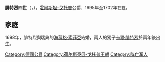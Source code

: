 {{Multiple issues|
{{Expand language|1=en|time=2020-11-10T09:40:43+00:00}}
{{Unreferenced|time=2020-11-10T09:40:43+00:00}}
}}
{{Infobox noble
| name        = 腓特烈四世
| title       = 霍爾斯坦-戈托普公爵
| image       = Friedrich IV. Gottorf.jpg
| birth_date  = {{birth_date|1671|10|18|df=yes}}
| birth_place = [[戈托爾夫城堡|戈托爾夫城堡]]
| death_date  = {{death date and age|1702|7|19|1671|10|18|df=yes}}
| death_place = [[凯尔采|凯尔采]]
| noble family= [[霍爾斯坦-戈托普王朝|霍爾斯坦-戈托普王朝]]
| father      = [[克里斯蒂安·阿爾布雷希特_(霍爾斯坦-戈托普)|克里斯蒂安·阿爾布雷希特]]
| mother      = [[丹麥的弗蕾德里克·阿瑪莉埃|丹麥的弗蕾德里克·阿瑪莉埃]]
}}
'''腓特烈四世'''（{{lang-de|Friedrich IV.}}，{{bd|1671年|10月18日|1702年|7月19日}}），[[霍爾斯坦-戈托普王朝|霍爾斯坦-戈托普]]公爵，1695年至1702年在位。

== 家庭 ==
1698年，腓特烈與瑞典的[[海薇格·索菲亞_(瑞典)|海薇格·索菲亞]]結婚，兩人的獨子[[卡爾·弗里德里希_(霍爾斯坦-戈托普)|卡爾·腓特烈]]於兩年後出生。

[[Category:德國公爵|Category:德國公爵]]
[[Category:荷尔斯泰因-戈托普王朝|Category:荷尔斯泰因-戈托普王朝]]
[[Category:阵亡军人|Category:阵亡军人]]